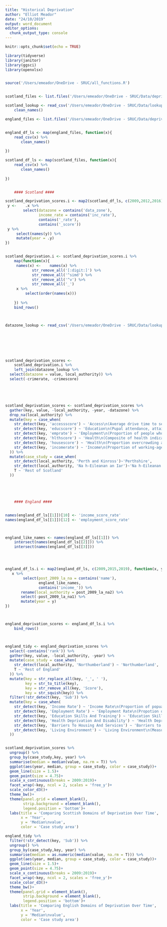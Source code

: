 ```yaml
---
title: "Historical Deprivation"
author: "Elliot Meador"
date: "24/10/2019"
output: word_document
editor_options: 
  chunk_output_type: console
---
```


```r
knitr::opts_chunk$set(echo = TRUE)
```






```r
library(tidyverse)
library(janitor)
library(ggsci)
library(openxlsx)


source('/Users/emeador/OneDrive - SRUC/all_functions.R')


scotland_files <- list.files('/Users/emeador/OneDrive - SRUC/Data/deprivation/scotland/historic/', full.names = T)

scotland_lookup <- read_csv('/Users/emeador/OneDrive - SRUC/Data/lookup/Local_authority_dz_int_lookup.csv') %>% 
    clean_names()

england_files <- list.files('/Users/emeador/OneDrive - SRUC/Data/deprivation/england/historic/', full.names = T)


england_df_ls <- map(england_files, function(x){
    read_csv(x) %>% 
       clean_names() 
        
})

scotland_df_ls <- map(scotland_files, function(x){
    read_csv(x) %>% 
       clean_names() 
        
})


    #### Scotland ####

scotland_deprivation_scores.i <- map2(scotland_df_ls, c(2009,2012,2016), function(.x, .y){
 y <-    .x %>% 
        select(datazone = contains('data_zone'), 
               income_rate = contains('inc_rate'), 
               contains('_rate'), 
               contains('_score'))
 y %>% 
     select(names(y)) %>% 
     mutate(year = .y)
}) 


scotland_deprivation.i <- scotland_deprivation_scores.i %>% 
    map(function(x){
     names(x) <-    names(x) %>% 
            str_remove_all('[:digit:]') %>% 
            str_remove_all('^simd') %>% 
            str_remove_all('^v') %>% 
            str_remove_all('_')
     x %>% 
         select(order(names(x))) 
     
    }) %>% 
    bind_rows()



datazone_lookup <- read_csv('/Users/emeador/OneDrive - SRUC/Data/lookup/scotland_datazone_2001_2011.csv') 







scotland_deprivation_scores <- 
    scotland_deprivation.i %>% 
    left_join(datazone_lookup %>% 
  select(datazone = value, local_authority)) %>% 
  select(-crimerate, -crimescore)





scotland_deprivation_scores <- scotland_deprivation_scores %>% 
  gather(key, value, -local_authority, -year, -datazone) %>% 
  drop_na(local_authority) %>% 
  mutate(key = case_when(
    str_detect(key, 'accessscore') ~ 'Access\n(Average drive time to services)',
    str_detect(key, 'educscore') ~ 'Education\n(Pupal attendance, attainment of leavers, working-age without\nqualifications)',
    str_detect(key, 'emprate') ~ 'Employment\n(Proportion of people who are income deprived)',
    str_detect(key, 'hlthscore') ~ 'Health\n(Composite of health indicators)',
    str_detect(key, 'housescore') ~ 'Health\n(Proportion overcrowding and no heat)',
    str_detect(key, 'incomerate') ~ 'Income\n(Proportion of working-age who are employment deprived)',
  )) %>% 
  mutate(case_study = case_when(
    str_detect(local_authority, 'Perth and Kinross')~'Perthshire', 
    str_detect(local_authority, 'Na h-Eileanan an Iar')~'Na h-Eileanan Siar',
    T ~ 'Rest of Scotland'
  )) 





    #### England ####


names(england_df_ls[[1]])[10] <- 'income_score_rate'
names(england_df_ls[[1]])[12] <- 'employment_score_rate'



england_like_names <- names(england_df_ls[[1]]) %>% 
    intersect(names(england_df_ls[[2]])) %>% 
    intersect(names(england_df_ls[[3]]))




england_df_ls.i <- map2(england_df_ls, c(2009,2015,2019), function(x, y){
   x %>% 
        select(post_2009_la_na = contains('name'), 
               england_like_names, 
               contains('income_')) %>% 
       rename(local_authority = post_2009_la_na2) %>% 
       select(-post_2009_la_na1) %>% 
       mutate(year = y)
})



england_deprivation_scores <- england_df_ls.i %>% 
    bind_rows()



england_tidy <- england_deprivation_scores %>% 
  select(-contains('rank')) %>% 
  gather(key, value, -local_authority, -year) %>% 
  mutate(case_study = case_when(
    str_detect(local_authority, 'Northumberland') ~ 'Northumberland', 
    T ~ 'Rest of England'
  )) %>% 
  mutate(key = str_replace_all(key, '_', ' '), 
         key = str_to_title(key),
         key = str_remove_all(key, 'Score'), 
         key = str_squish(key)) %>% 
  filter(!str_detect(key, 'Sub')) %>% 
  mutate(key = case_when(
    str_detect(key, 'Income Rate') ~ 'Income Rate\n(Proportion of popualtion out-of-work or have low earnings)', 
    str_detect(key, 'Employment Rate') ~ 'Employment Rate\n(Propotion of working-age population that is involuntarily\nexcluded fom labour market)', 
    str_detect(key, 'Education Skills And Training') ~ 'Education Skills and Training\n(Lack of attainment and skills in population)', 
    str_detect(key, 'Health Deprivation And Disability') ~ 'Health Deprivation and Disability\n(Risk of premature death and impairment of quality of life)', 
    str_detect(key, 'Barriers To Housing And Services') ~ 'Barriers to Housing and Services\n(Physical and Financial accessibility of housing and local services)', 
    str_detect(key, 'Living Environment') ~ 'Living Environment\n(Measures the quality of the local environment)'
  ))



```





```r




scotland_deprivation_scores %>% 
  ungroup() %>%
  group_by(case_study,key, year) %>% 
  summarise(median = median(value, na.rm = T)) %>% 
  ggplot(aes(year, median, group = case_study, color = case_study))+
  geom_line(size = 1.5)+
  geom_point(size = 4.75)+
  scale_x_continuous(breaks = 2009:2019)+
  facet_wrap(~key, ncol = 2, scales = 'free_y')+
  scale_color_d3()+
  theme_bw()+
  theme(panel.grid = element_blank(), 
        strip.background = element_blank(), 
        legend.position = 'bottom')+
  labs(title = 'Comparing Scottish Domains of Deprivation Over Time', 
       x = 'Year', 
       y = 'Median\nvalue', 
       color = 'Case study area')
```



```r


england_tidy %>% 
  filter(!str_detect(key, 'Sub')) %>% 
  ungroup() %>%
  group_by(case_study,key, year) %>% 
  summarise(median = as.numeric(median(value, na.rm = T))) %>% 
  ggplot(aes(year, median, group = case_study, color = case_study))+
  geom_line(size = 1.5)+
  geom_point(size = 4.75)+
  scale_x_continuous(breaks = 2009:2019)+
  facet_wrap(~key, ncol = 2, scales = 'free_y')+
  scale_color_d3()+
  theme_bw()+
  theme(panel.grid = element_blank(), 
        strip.background = element_blank(), 
        legend.position = 'bottom')+
  labs(title = 'Comparing English Domains of Deprivation Over Time', 
       x = 'Year', 
       y = 'Median\nvalue', 
       color = 'Case study area')
```















